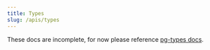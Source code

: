 ```yaml
---
title: Types
slug: /apis/types
---
```


These docs are incomplete, for now please reference [pg-types docs](https://github.com/brianc/node-pg-types).
